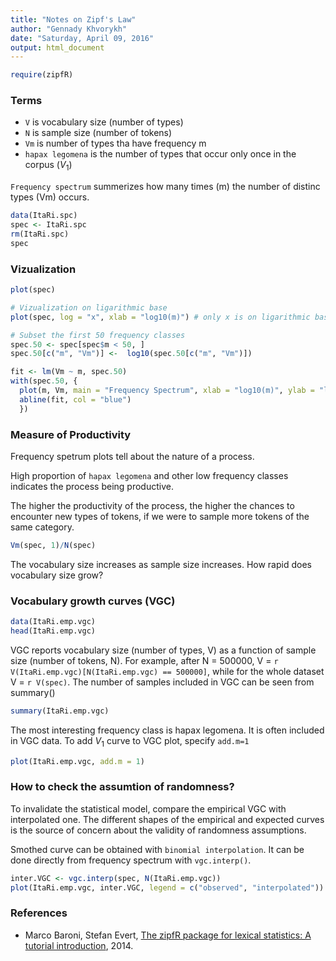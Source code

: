 ```yaml
---
title: "Notes on Zipf's Law"
author: "Gennady Khvorykh"
date: "Saturday, April 09, 2016"
output: html_document
---
```


```r
require(zipfR)
```

### Terms
* `V` is vocabulary size (number of types)
* `N` is sample size (number of tokens)
* `Vm` is number of types tha have frequency m
* `hapax legomena` is the number of types that occur only once in the corpus ($V_1$)

`Frequency spectrum` summerizes how many times (m) the number of distinc types (Vm) occurs.

```r
data(ItaRi.spc)
spec <- ItaRi.spc
rm(ItaRi.spc)
spec
```

### Vizualization
```r
plot(spec)

# Vizualization on ligarithmic base
plot(spec, log = "x", xlab = "log10(m)") # only x is on ligarithmic base

# Subset the first 50 frequency classes
spec.50 <- spec[spec$m < 50, ]
spec.50[c("m", "Vm")] <-  log10(spec.50[c("m", "Vm")])

fit <- lm(Vm ~ m, spec.50)
with(spec.50, {
  plot(m, Vm, main = "Frequency Spectrum", xlab = "log10(m)", ylab = "log10(Vm)")
  abline(fit, col = "blue")
  })
```

### Measure of Productivity
Frequency spetrum plots tell about the nature of a process. 

High proportion of `hapax legomena` and other low frequency classes indicates the process being productive.  

The higher the productivity of the process, the higher the  chances to encounter new types of tokens, if  we  were  to  sample  more  tokens of the same category.

```r
Vm(spec, 1)/N(spec)
```

The vocabulary size increases as sample size increases. How rapid does vocabulary size grow?

### Vocabulary growth curves (VGC)

```r
data(ItaRi.emp.vgc)
head(ItaRi.emp.vgc)
```

VGC reports vocabulary size (number of types, V) as a function of sample size (number of tokens, N). For example, after N = 500000, V = `r V(ItaRi.emp.vgc)[N(ItaRi.emp.vgc) == 500000]`, while for the whole dataset V = `r V(spec)`. The number of samples included in VGC can be seen from summary()

```r
summary(ItaRi.emp.vgc)
```

The most interesting frequency class is hapax legomena. It is often included in VGC data. To add $V_1$ curve to VGC plot, specify `add.m=1` 

```r
plot(ItaRi.emp.vgc, add.m = 1)
```

### How to check the assumtion of randomness?

To invalidate the statistical model, compare the empirical VGC with interpolated one. The different shapes of the empirical and expected curves is the source of concern about the validity of randomness assumptions.  

Smothed curve can be obtained with `binomial interpolation`. It can be done directly from frequency spectrum with `vgc.interp()`.

```r
inter.VGC <- vgc.interp(spec, N(ItaRi.emp.vgc))
plot(ItaRi.emp.vgc, inter.VGC, legend = c("observed", "interpolated"))

```


### References
* Marco Baroni, Stefan Evert, [The zipfR package for lexical statistics: A tutorial introduction](http://zipfr.r-forge.r-project.org/materials/zipfr-tutorial.pdf), 2014.